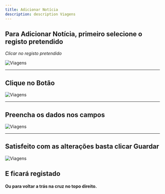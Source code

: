 ```yaml
---
title: Adicionar Notícia
description: description Viagens
---
```


## Para Adicionar Notícia, primeiro selecione o registo pretendido

_Clicar no registo pretendido_

![Viagens](./images/menu-noticia.png "Viagens")

---

## Clique no Botão

![Viagens](./images/botao-adicionar-noticia.png "Viagens")

---

## Preencha os dados nos campos

![Viagens](./images/submenu-noticia.png "Viagens")

---

## Satisfeito com as alterações basta clicar Guardar

![Viagens](./images/guardar.png "Viagens")

## E ficará registado

#### Ou para voltar a trás na cruz no topo direito.
